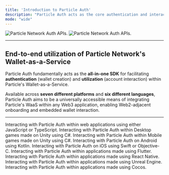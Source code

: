 ```yaml
---
title: 'Introduction to Particle Auth'
description: "Particle Auth acts as the core authentication and interaction component within Particle WaaS, powering wallet creation and management via social logins."
mode: "wide"
---
```


<img
  className="block dark:hidden"
  src="/api-reference/auth/images/particleauth.png"
  alt="Particle Network Auth APIs."
/>
<img
  className="hidden dark:block"
  src="/api-reference/auth/images/particleauth.png"
  alt="Particle Network Auth APIs."
/>

***

## End-to-end utilization of Particle Network's Wallet-as-a-Service

Particle Auth fundamentally acts as the **all-in-one SDK** for facilitating **authentication** (wallet creation) and **utilization** (account interaction) within Particle's Wallet-as-a-Service.

Available across **seven different platforms** and **six different languages**, Particle Auth aims to be a universally accessible means of integrating Particle's WaaS within any Web3 application, enabling Web2-adjacent onboarding and embedded wallet interaction.

***

<CardGroup cols={3}>
  <Card title="Web SDK" href="/api-reference/auth/desktop-sdks/web">
    Interacting with Particle Auth within web applications using either JavaScript or TypeScript.
  </Card>
  <Card title="Unity (Desktop) SDK" href="/api-reference/auth/desktop-sdks/unity">
    Interacting with Particle Auth within Desktop games made on Unity using C#.
  </Card>
  <Card title="Unity (Mobile) SDK" href="/api-reference/auth/mobile-sdks/unity">
    Interacting with Particle Auth within Mobile games made on Unity using C#.
  </Card>
  <Card title="Android SDK" href="/api-reference/auth/mobile-sdks/android">
    Interacting with Particle Auth on Android using Kotlin.
  </Card>
  <Card title="iOS SDK" href="/api-reference/auth/mobile-sdks/ios">
    Interacting with Particle Auth on iOS using Swift or Objective-C.
  </Card>
  <Card title="Flutter SDK" href="/api-reference/auth/mobile-sdks/flutter">
    Interacting with Particle Auth within applications made using Flutter.
  </Card>
  <Card title="React Native SDK" href="/api-reference/auth/mobile-sdks/react">
    Interacting with Particle Auth within applications made using React Native.
  </Card>
  <Card title="Unreal Engine SDK" href="/api-reference/auth/multi/unreal">
    Interacting with Particle Auth within applications made using Unreal Engine.
  </Card>
  <Card title="Cocos SDK" href="/api-reference/auth/mobile-sdks/cocos">
    Interacting with Particle Auth within applications made using Cocos.
  </Card>
</CardGroup>
